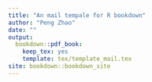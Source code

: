 ```yaml
--- 
title: "An mail tempale for R bookdown"
author: "Peng Zhao"
date: ""
output:
  bookdown::pdf_book:
    keep_tex: yes
    template: tex/template_mail.tex
site: bookdown::bookdown_site
---
```


